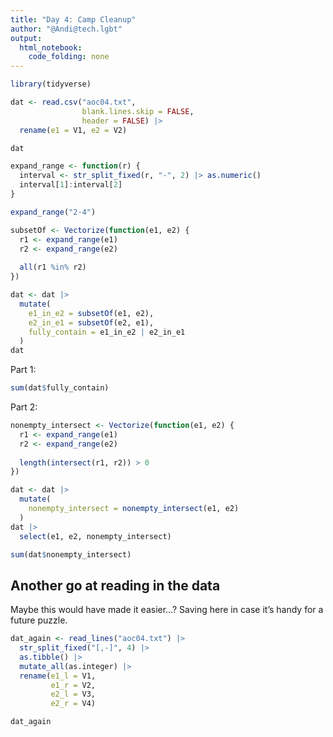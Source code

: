 ```yaml
---
title: "Day 4: Camp Cleanup"
author: "@Andi@tech.lgbt"
output: 
  html_notebook: 
    code_folding: none
---
```


```r
library(tidyverse)
```

```r
dat <- read.csv("aoc04.txt",
                blank.lines.skip = FALSE,
                header = FALSE) |>
  rename(e1 = V1, e2 = V2)

dat
```


```r
expand_range <- function(r) {
  interval <- str_split_fixed(r, "-", 2) |> as.numeric()
  interval[1]:interval[2]
}
```


```r
expand_range("2-4")
```


```r
subsetOf <- Vectorize(function(e1, e2) {
  r1 <- expand_range(e1)
  r2 <- expand_range(e2)
  
  all(r1 %in% r2)
})
```


```r
dat <- dat |>
  mutate(
    e1_in_e2 = subsetOf(e1, e2),
    e2_in_e1 = subsetOf(e2, e1),
    fully_contain = e1_in_e2 | e2_in_e1
  )
dat
```

Part 1:

```r
sum(dat$fully_contain)
```

Part 2:

```r
nonempty_intersect <- Vectorize(function(e1, e2) {
  r1 <- expand_range(e1)
  r2 <- expand_range(e2)
  
  length(intersect(r1, r2)) > 0
})
```


```r
dat <- dat |>
  mutate(
    nonempty_intersect = nonempty_intersect(e1, e2)
  )
dat |>
  select(e1, e2, nonempty_intersect)
```

```r
sum(dat$nonempty_intersect)
```


## Another go at reading in the data

Maybe this would have made it easier...? Saving here in case it's handy for a future puzzle.

```r
dat_again <- read_lines("aoc04.txt") |>
  str_split_fixed("[,-]", 4) |>
  as.tibble() |>
  mutate_all(as.integer) |>
  rename(e1_l = V1,
         e1_r = V2,
         e2_l = V3,
         e2_r = V4)

dat_again
```




